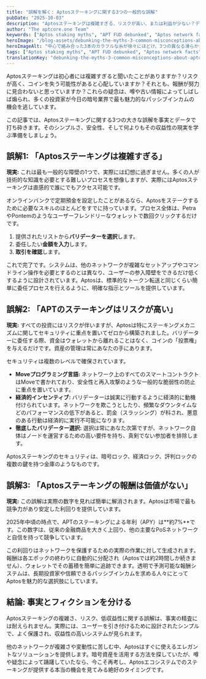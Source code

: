 ```yaml
---
title: "誤解を解く: Aptosステーキングに関する3つの一般的な誤解"
pubDate: "2025-10-03"
description: "Aptosステーキングは複雑すぎる、リスクが高い、または利益が少ない？データと事実で3つの大きな誤解を解消します。真実を知り、APT報酬を最大化しましょう。"
author: "The aptcore.one Team"
keywords: ["Aptos staking myths", "APT FUD debunked", "Aptos network facts", "staking misconceptions"]
heroImage: "/blog-assets/debunking-the-myths-3-common-misconceptions-about-aptos-staking-you-need-to-know.jpg"
heroImageAlt: "中心で絡み合った3本のカラフルな糸が徐々にほどけ、3つの異なる滑らかな道に分かれて外側に伸びていく抽象的なイラスト。明確さと方向性を象徴している。"
tags: ["Aptos staking myths", "APT FUD debunked", "Aptos network facts", "staking misconceptions"]
translationKey: "debunking-the-myths-3-common-misconceptions-about-aptos-staking-you-need-to-know"
---
```


Aptosステーキングは初心者には複雑すぎると聞いたことがありますか？リスクが高く、コインを失う可能性があると心配していますか？それとも、報酬が努力に見合わないと思っていますか？これらの疑念は、噂や古い情報によってしばしば煽られ、多くの投資家が今日の暗号業界で最も魅力的なパッシブインカムの機会を逃しています。

この記事では、Aptosステーキングに関する3つの大きな誤解を事実とデータで打ち砕きます。そのシンプルさ、安全性、そして何よりもその収益性の現実を学ぶ準備をしましょう。

## 誤解1: 「Aptosステーキングは複雑すぎる」

**現実:** これは最も一般的な障壁の1つで、実際には幻想に過ぎません。多くの人が技術的な知識を必要とする難しいプロセスを想像しますが、実際にはAptosステーキングは直感的で誰にでもアクセス可能です。

オンラインバンクで定期預金を設定したことがあるなら、Aptosをステークするために必要なスキルのほとんどをすでに持っています。プロセス全体は、PetraやPontemのようなユーザーフレンドリーなウォレットで数回クリックするだけです。
1. 提供されたリストから**バリデーターを選択**します。
2. 委任したい**金額を入力**します。
3. **取引を確認**します。

これで完了です。システムは、他のネットワークが複雑なセットアップやコマンドライン操作を必要とするのとは異なり、ユーザーの参入障壁をできるだけ低くするように設計されています。Aptosは、標準的なトークン転送と同じくらい簡単に委任プロセスを行えるように、明確な指示とツールを提供しています。

## 誤解2: 「APTのステーキングはリスクが高い」

**現実:** すべての投資にはリスクが伴いますが、Aptosは特にステーキングメカニズムに関してセキュリティに重点を置いてゼロから構築されました。バリデーターに委任する際、資金はウォレットから離れることはなく、コインの「投票権」を与えるだけです。資産の管理は常にあなたの手にあります。

セキュリティは複数のレベルで確保されています。
* **Moveプログラミング言語:** ネットワーク上のすべてのスマートコントラクトはMoveで書かれており、安全性と再入攻撃のような一般的な脆弱性の防止に重点を置いています。
* **経済的インセンティブ:** バリデーターは誠実に行動するように経済的に動機付けられています。ネットワークを欺こうとしたり、頻繁なダウンタイムなどのパフォーマンスの低下があると、罰金（スラッシング）が科され、悪意のある行動は経済的に実行不可能になります。
* **徹底したバリデーター選択:** 選択は常にあなた次第ですが、ネットワーク自体はノードを運営するための高い要件を持ち、真剣でない参加者を排除します。

Aptosステーキングのセキュリティは、暗号ロック、経済ロック、評判ロックの複数の鍵を持つ金庫のようなものです。

## 誤解3: 「Aptosステーキングの報酬は価値がない」

**現実:** この誤解は実際の数字を見れば簡単に解消されます。Aptosは市場で最も競争力があり安定した利回りを提供しています。

2025年中頃の時点で、APTのステーキングによる年利（APY）は**約7%**です。この数字は、従来の金融商品を大きく上回り、他の主要なPoSネットワークと自信を持って競争しています。

この利回りはネットワークを保護するための実際の作業に対して生成されます。報酬は各エポックの終わりに自動的に分配され（Aptosでは約2時間しか続きません）、ウォレットでその蓄積を簡単に追跡できます。透明で予測可能な報酬システムは、長期投資家や信頼できるパッシブインカムを求める人々にとってAptosを魅力的な選択肢にしています。

## 結論: 事実とフィクションを分ける

Aptosステーキングの複雑さ、リスク、低収益性に関する誤解は、事実の精査には耐えられません。実際には、ユーザーを引き付けるために設計されたシンプルで、よく保護され、収益性の高いシステムが見られます。

他のネットワークが複雑さや変動性に苦しむ中、Aptosはすぐに使えるエレガントなソリューションを提供します。暗号資産を活用する方法を探していたが、噂や疑念によって躊躇していたなら、今こそ再考し、Aptosエコシステムでのステーキングが提供する本当の機会を見てみる絶好のタイミングです。